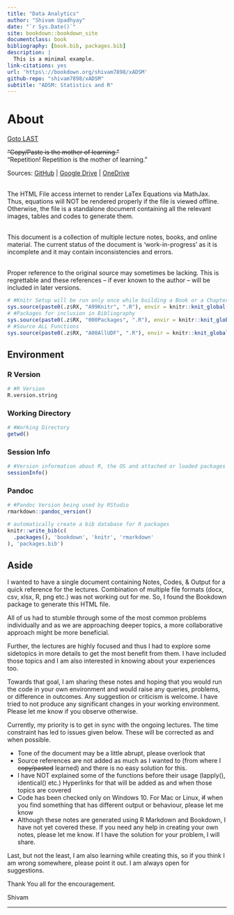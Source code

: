 ```yaml
--- 
title: "Data Analytics"
author: "Shivam Upadhyay"
date: "`r Sys.Date()`"
site: bookdown::bookdown_site
documentclass: book
bibliography: [book.bib, packages.bib]
description: |
  This is a minimal example.
link-citations: yes
url: 'https\://bookdown.org/shivam7898/xADSM'
github-repo: "shivam7898/xADSM"
subtitle: "ADSM: Statistics and R"
---
```


# About {#FIRST .unnumbered .tabset .tabset-fade} 
[Goto LAST](#LAST "End of the Document")

~~"Copy/Paste is the mother of learning."~~  
"Repetition! Repetition is the mother of learning."

Sources: [GitHub](https://github.com/shivam7898/xADSM/tree/main/docs "https://github.com") | [Google Drive](https://drive.google.com/drive/folders/1KS69a-U_64OkVbIr9VKhxu97HBPzbVsz?usp=sharing "https://drive.google.com") | [OneDrive](https://1drv.ms/u/s!AjRu26ZthlQCitEmPzybZMV0tISo5w?e=JFE5ju "https://onedrive.live.com")

\textcolor{pink}{Caution:}  
The HTML File access internet to render LaTex Equations via MathJax. Thus, equations will NOT be rendered properly if the file is viewed offline. Otherwise, the file is a standalone document containing all the relevant images, tables and codes to generate them.

\textcolor{pink}{Disclaimer:}  
This document is a collection of multiple lecture notes, books, and online material. The current status of the document is 'work-in-progress' as it is incomplete and it may contain inconsistencies and errors. 

\textcolor{pink}{Attribution:}  
Proper reference to the original source may sometimes be lacking. This is regrettable and these references – if ever known to the author – will be included in later versions.

<!-- Bx Load, Cx Assign, Dx Kable, Ix Jx Kx ... Datasets, xxxG image -->

```r
# #Knitr Setup will be run only once while building a Book or a Chapter
sys.source(paste0(.z$RX, "A99Knitr", ".R"), envir = knitr::knit_global())
# #Packages for inclusion in Bibliography
sys.source(paste0(.z$RX, "000Packages", ".R"), envir = knitr::knit_global())
# #Source ALL Functions
sys.source(paste0(.z$RX, "A00AllUDF", ".R"), envir = knitr::knit_global())
```

## Environment {.unnumbered .tabset .tabset-fade}

\textcolor{pink}{Assumption: Working directory has sub-folders named "data", "images", "code", "docs".}

### R Version {.unlisted .unnumbered}

```r
# #R Version
R.version.string
```  

### Working Directory {.unlisted .unnumbered}

```r
# #Working Directory
getwd()
```

### Session Info {.unlisted .unnumbered}

```r
# #Version information about R, the OS and attached or loaded packages
sessionInfo()
``` 
 
### Pandoc {.unlisted .unnumbered}

```r
# #Pandoc Version being used by RStudio
rmarkdown::pandoc_version()
```  

```r
# automatically create a bib database for R packages
knitr::write_bib(c(
  .packages(), 'bookdown', 'knitr', 'rmarkdown'
), 'packages.bib')
```

## Aside {.unlisted .unnumbered}

I wanted to have a single document containing Notes, Codes, & Output for a quick reference for the lectures. Combination of multiple file formats (docx, csv, xlsx, R, png etc.) was not working out for me. So, I found the Bookdown package to generate this HTML file.

All of us had to stumble through some of the most common problems individually and as we are approaching deeper topics, a more collaborative approach might be more beneficial.

Further, the lectures are highly focused and thus I had to explore some sidetopics in more details to get the most benefit from them. I have included those topics and I am also interested in knowing about your experiences too.

Towards that goal, I am sharing these notes and hoping that you would run the code in your own environment and would raise any queries, problems, or difference in outcomes. Any suggestion or criticism is welcome. I have tried to not produce any significant changes in your working environment. Please let me know if you observe otherwise. 

Currently, my priority is to get in sync with the ongoing lectures. The time constraint has led to issues given below. These will be corrected as and when possible.

- Tone of the document may be a little abrupt, please overlook that
- Source references are not added as much as I wanted to (from where I ~~copy/pasted~~ learned) and there is no easy solution for this.
- I have NOT explained some of the functions before their usage (lapply(), identical() etc.) Hyperlinks for that will be added as and when those topics are covered
- Code has been checked only on Windows 10. For Mac or Linux, ~~if~~ when you find something that has different output or behaviour, please let me know
- Although these notes are generated using R Markdown and Bookdown, I have not yet covered these. If you need any help in creating your own notes, please let me know. If I have the solution for your problem, I will share.

Last, but not the least, I am also learning while creating this, so if you think I am wrong somewhere, please point it out. I am always open for suggestions.

Thank You all for the encouragement.

Shivam

****

